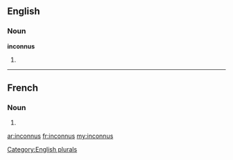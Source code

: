 ==English==

===Noun===
'''inconnus'''

# {{plural of|[[inconnu]]}}

[[Category:English plurals]]

----

==French==

===Noun===
{{infl|fr|plural}} {{m|p}}

# {{plural of|inconnu|lang=French}}

[[ar:inconnus]]
[[fr:inconnus]]
[[my:inconnus]]